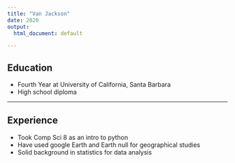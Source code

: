 ```yaml
---
title: "Van Jackson"
date: 2020
output:
  html_document: default

---
```

## Education
- Fourth Year at University of California, Santa Barbara
- High school diploma

---

## Experience
- Took Comp Sci 8 as an intro to python
- Have used google Earth and Earth null for geographical studies
- Solid background in statistics for data analysis